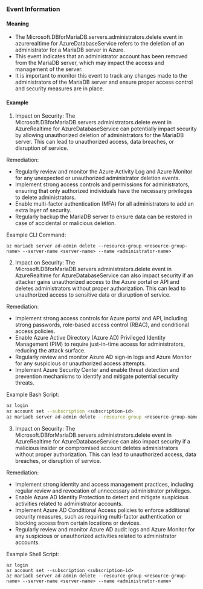 
### Event Information

#### Meaning

- The Microsoft.DBforMariaDB.servers.administrators.delete event in azurerealtime for AzureDatabaseService refers to the deletion of an administrator for a MariaDB server in Azure.
- This event indicates that an administrator account has been removed from the MariaDB server, which may impact the access and management of the server.
- It is important to monitor this event to track any changes made to the administrators of the MariaDB server and ensure proper access control and security measures are in place.

#### Example

1. Impact on Security: The Microsoft.DBforMariaDB.servers.administrators.delete event in AzureRealtime for AzureDatabaseService can potentially impact security by allowing unauthorized deletion of administrators for the MariaDB server. This can lead to unauthorized access, data breaches, or disruption of service.

Remediation:
- Regularly review and monitor the Azure Activity Log and Azure Monitor for any unexpected or unauthorized administrator deletion events.
- Implement strong access controls and permissions for administrators, ensuring that only authorized individuals have the necessary privileges to delete administrators.
- Enable multi-factor authentication (MFA) for all administrators to add an extra layer of security.
- Regularly backup the MariaDB server to ensure data can be restored in case of accidental or malicious deletion.

Example CLI Command:
```
az mariadb server ad-admin delete --resource-group <resource-group-name> --server-name <server-name> --name <administrator-name>
```

2. Impact on Security: The Microsoft.DBforMariaDB.servers.administrators.delete event in AzureRealtime for AzureDatabaseService can also impact security if an attacker gains unauthorized access to the Azure portal or API and deletes administrators without proper authorization. This can lead to unauthorized access to sensitive data or disruption of service.

Remediation:
- Implement strong access controls for Azure portal and API, including strong passwords, role-based access control (RBAC), and conditional access policies.
- Enable Azure Active Directory (Azure AD) Privileged Identity Management (PIM) to require just-in-time access for administrators, reducing the attack surface.
- Regularly review and monitor Azure AD sign-in logs and Azure Monitor for any suspicious or unauthorized access attempts.
- Implement Azure Security Center and enable threat detection and prevention mechanisms to identify and mitigate potential security threats.

Example Bash Script:
```bash
az login
az account set --subscription <subscription-id>
az mariadb server ad-admin delete --resource-group <resource-group-name> --server-name <server-name> --name <administrator-name>
```

3. Impact on Security: The Microsoft.DBforMariaDB.servers.administrators.delete event in AzureRealtime for AzureDatabaseService can also impact security if a malicious insider or compromised account deletes administrators without proper authorization. This can lead to unauthorized access, data breaches, or disruption of service.

Remediation:
- Implement strong identity and access management practices, including regular review and revocation of unnecessary administrator privileges.
- Enable Azure AD Identity Protection to detect and mitigate suspicious activities related to administrator accounts.
- Implement Azure AD Conditional Access policies to enforce additional security measures, such as requiring multi-factor authentication or blocking access from certain locations or devices.
- Regularly review and monitor Azure AD audit logs and Azure Monitor for any suspicious or unauthorized activities related to administrator accounts.

Example Shell Script:
```shell
az login
az account set --subscription <subscription-id>
az mariadb server ad-admin delete --resource-group <resource-group-name> --server-name <server-name> --name <administrator-name>
```

